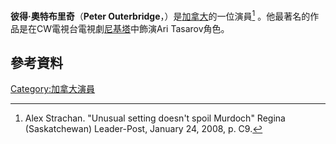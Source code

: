 {{Infobox person
|image =<!-- only free-content images are allowed for depicting living people. Non-free and "fair use" images, e.g. promo photos, CD/DVD covers, posters, screen captures, etc., will be deleted - see [[WP:NONFREE|WP:NONFREE]] --> |
|imagesize = 150px |
| name = Peter Outerbridge
| birth_name = 
| birth_date = {{birth date and age|1966|6|30}}
| birth_place = 加拿大[[安大略省|安大略省]][[多倫多|多倫多]]
| othername =
| occupation = Actor
| yearsactive = 1990–現在
| spouse = Tammy Isbell (2000–現在)
| children = Thomas & Samuel (雙胞胎)，2004年出生</small>
| website = 
}}

'''彼得·奧特布里奇'''（'''Peter Outerbridge'''，{{bd|1966年|6月30日}}）是[[加拿大|加拿大]]的一位演員<ref> Alex Strachan. "Unusual setting doesn't spoil Murdoch" Regina (Saskatchewan) Leader-Post, January 24, 2008, p. C9.</ref>  。他最著名的作品是在CW電視台電視劇[[尼基塔_(電視劇)|尼基塔]]中飾演Ari Tasarov角色。
==參考資料==
{{Reflist}}
[[Category:加拿大演員|Category:加拿大演員]]